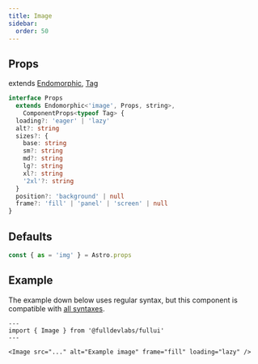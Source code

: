```yaml
---
title: Image
sidebar: 
  order: 50
---
```


## Props
extends [Endomorphic](/guides/components), [Tag](/components/tag)
```ts
interface Props
  extends Endomorphic<'image', Props, string>,
    ComponentProps<typeof Tag> {
  loading?: 'eager' | 'lazy'
  alt?: string
  sizes?: {
    base: string
    sm?: string
    md?: string
    lg?: string
    xl?: string
    '2xl'?: string
  }
  position?: 'background' | null
  frame?: 'fill' | 'panel' | 'screen' | null
}
```

## Defaults
```ts
const { as = 'img' } = Astro.props
```

## Example
The example down below uses regular syntax, but this component is compatible with [all syntaxes](/guides/components#syntax).

```astro
---
import { Image } from '@fulldevlabs/fullui'
---

<Image src="..." alt="Example image" frame="fill" loading="lazy" />
```
